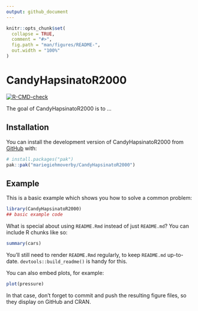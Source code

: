 ```yaml
---
output: github_document
---
```


<!-- README.md is generated from README.Rmd. Please edit that file -->

```r
knitr::opts_chunk$set(
  collapse = TRUE,
  comment = "#>",
  fig.path = "man/figures/README-",
  out.width = "100%"
)
```

# CandyHapsinatoR2000

<!-- badges: start -->
[![R-CMD-check](https://github.com/mariegiehmoverby/CandyHapsinatoR2000/actions/workflows/R-CMD-check.yaml/badge.svg)](https://github.com/mariegiehmoverby/CandyHapsinatoR2000/actions/workflows/R-CMD-check.yaml)
<!-- badges: end -->

The goal of CandyHapsinatoR2000 is to ...

## Installation

You can install the development version of CandyHapsinatoR2000 from [GitHub](https://github.com/) with:

``` r
# install.packages("pak")
pak::pak("mariegiehmoverby/CandyHapsinatoR2000")
```

## Example

This is a basic example which shows you how to solve a common problem:

```r
library(CandyHapsinatoR2000)
## basic example code
```

What is special about using `README.Rmd` instead of just `README.md`? You can include R chunks like so:

```r
summary(cars)
```

You'll still need to render `README.Rmd` regularly, to keep `README.md` up-to-date. `devtools::build_readme()` is handy for this.

You can also embed plots, for example:

```r
plot(pressure)
```

In that case, don't forget to commit and push the resulting figure files, so they display on GitHub and CRAN.
